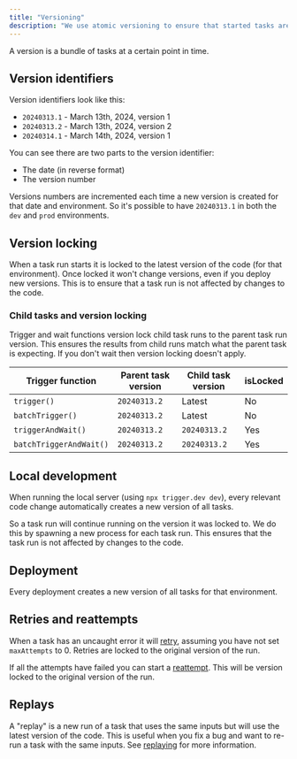 ```yaml
---
title: "Versioning"
description: "We use atomic versioning to ensure that started tasks are not affected by changes to the task code."
---
```


A version is a bundle of tasks at a certain point in time.

## Version identifiers

Version identifiers look like this:

- `20240313.1` - March 13th, 2024, version 1
- `20240313.2` - March 13th, 2024, version 2
- `20240314.1` - March 14th, 2024, version 1

You can see there are two parts to the version identifier:

- The date (in reverse format)
- The version number

Versions numbers are incremented each time a new version is created for that date and environment. So it's possible to have `20240313.1` in both the `dev` and `prod` environments.

## Version locking

When a task run starts it is locked to the latest version of the code (for that environment). Once locked it won't change versions, even if you deploy new versions. This is to ensure that a task run is not affected by changes to the code.

### Child tasks and version locking

Trigger and wait functions version lock child task runs to the parent task run version. This ensures the results from child runs match what the parent task is expecting. If you don't wait then version locking doesn't apply.

| Trigger function        | Parent task version | Child task version | isLocked |
| ----------------------- | ------------------- | ------------------ | -------- |
| `trigger()`             | `20240313.2`        | Latest             | No       |
| `batchTrigger()`        | `20240313.2`        | Latest             | No       |
| `triggerAndWait()`      | `20240313.2`        | `20240313.2`       | Yes      |
| `batchTriggerAndWait()` | `20240313.2`        | `20240313.2`       | Yes      |

## Local development

When running the local server (using `npx trigger.dev dev`), every relevant code change automatically creates a new version of all tasks.

So a task run will continue running on the version it was locked to. We do this by spawning a new process for each task run. This ensures that the task run is not affected by changes to the code.

## Deployment

Every deployment creates a new version of all tasks for that environment.

## Retries and reattempts

When a task has an uncaught error it will [retry](/errors-retrying), assuming you have not set `maxAttempts` to 0. Retries are locked to the original version of the run.

If all the attempts have failed you can start a [reattempt](/replaying). This will be version locked to the original version of the run.

## Replays

A "replay" is a new run of a task that uses the same inputs but will use the latest version of the code. This is useful when you fix a bug and want to re-run a task with the same inputs. See [replaying](/replaying) for more information.
